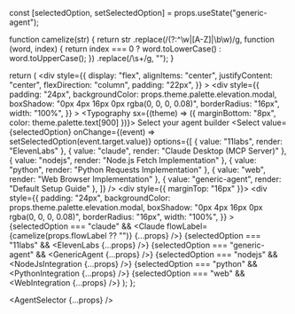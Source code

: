 
  const [selectedOption, setSelectedOption] = props.useState("generic-agent");

  function camelize(str) {
    return str
      .replace(/(?:^\w|[A-Z]|\b\w)/g, function (word, index) {
        return index === 0 ? word.toLowerCase() : word.toUpperCase();
      })
      .replace(/\s+/g, "");
  }

  return (
    <div
      style={{
        display: "flex",
        alignItems: "center",
        justifyContent: "center",
        flexDirection: "column",
        padding: "22px",
      }}
    >
      <div
        style={{
          padding: "24px",
          backgroundColor: props.theme.palette.elevation.modal,
          boxShadow: "0px 4px 16px 0px rgba(0, 0, 0, 0.08)",
          borderRadius: "16px",
          width: "100%",
        }}
      >
        <Typography sx={(theme) => ({ marginBottom: "8px", color: theme.palette.text[900] })}>
          Select your agent builder
        </Typography>
        <Select
          value={selectedOption}
          onChange={(event) => setSelectedOption(event.target.value)}
          options={[
            { value: "11labs", render: "ElevenLabs" },
            { value: "claude", render: "Claude Desktop (MCP Server)" },
            { value: "nodejs", render: "Node.js Fetch Implementation" },
            { value: "python", render: "Python Requests Implementation" },
            { value: "web", render: "Web Browser Implementation" },
            { value: "generic-agent", render: "Default Setup Guide" },
          ]}
        />
      </div>
      <div style={{ marginTop: "16px" }}></div>
      <div
        style={{
          padding: "24px",
          backgroundColor: props.theme.palette.elevation.modal,
          boxShadow: "0px 4px 16px 0px rgba(0, 0, 0, 0.08)",
          borderRadius: "16px",
          width: "100%",
        }}
      >
        {selectedOption === "claude" && <Claude flowLabel={camelize(props.flowLabel ?? "")} {...props} />}
        {selectedOption === "11labs" && <ElevenLabs {...props} />}
        {selectedOption === "generic-agent" && <GenericAgent {...props} />}
        {selectedOption === "nodejs" && <NodeJsIntegration {...props} />}
        {selectedOption === "python" && <PythonIntegration {...props} />}
        {selectedOption === "web" && <WebIntegration {...props} />}
      </div>
    </div>
  );
};

<AgentSelector {...props} />
